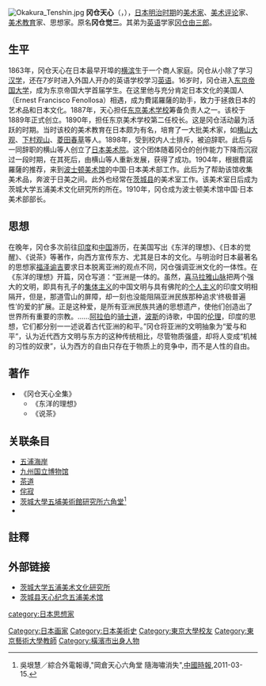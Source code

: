[[File:Okakura_Tenshin.jpg|thumb]]
'''冈仓天心'''（{{jpn|j=岡倉 天心|hg=おかくら てんしん|rm=Okakura Tenshin}}，{{bd|1863年|2月14日|1913年|9月2日|冈仓天心}}），[[日本|日本]][[明治时期|明治时期]]的[[美术家|美术家]]、[[美术评论|美术评论]]家、[[美术教育|美术教育]]家、思想家。原名'''冈仓觉三'''。其弟为[[英语|英语]]学家[[冈仓由三郎|冈仓由三郎]]。

==生平==
1863年，冈仓天心在日本最早开埠的[[横滨|横滨]]生于一个商人家庭。冈仓从小除了学习[[汉学|汉学]]，还在7岁时进入外国人开办的英语学校学习[[英语|英语]]。16岁时，冈仓进入[[东京帝国大学|东京帝国大学]]，成为东京帝国大学首届学生。在这里他与充分肯定日本文化的美国人{{tsl|en|Ernest Francisco Fenollosa|歐內斯特·弗朗西斯科·費諾羅薩|}}（Ernest Francisco Fenollosa）相遇，成为費諾羅薩的助手，致力于拯救日本的艺术品和日本文化。1887年，天心担任[[东京艺术大学|东京美术学校]]筹备负责人之一。该校于1889年正式创立。1890年，担任东京美术学校第二任校长。这是冈仓活动最为活跃的时期。当时该校的美术教育在日本颇为有名，培育了一大批美术家，如[[横山大观|横山大观]]、[[下村观山|下村观山]]、[[菱田春草|菱田春草]]等人。1898年，受到校内人士排斥，被迫辞职。此后与一同辞职的横山等人创立了[[日本美术院|日本美术院]]。这个团体随着冈仓的创作能力下降而沉寂过一段时期，在其死后，由横山等人重新发展，获得了成功。1904年，根据費諾羅薩的推荐，来到[[波士顿美术馆|波士顿美术馆]]的中国·日本美术部工作。此后为了帮助该馆收集美术品，奔波于日美之间。此外也经常在[[茨城县|茨城县]]的美术室工作。该美术室日后成为茨城大学五浦美术文化研究所的所在。1910年，冈仓成为波士顿美术馆中国·日本美术部部长。

==思想==

在晚年，冈仓多次前往[[印度|印度]]和[[中国|中国]]游历，在美国写出《东洋的理想》、《日本的觉醒》、《说茶》等著作，向西方宣传东方、尤其是日本的文化。与明治时日本最著名的思想家[[福泽谕吉|福泽谕吉]]要求日本脱离亚洲的观点不同，冈仓强调亚洲文化的一体性。在《东洋的理想》开篇，冈仓写道：“亚洲是一体的。虽然，[[喜马拉雅山脉|喜马拉雅山脉]]把两个强大的文明，即具有孔子的[[集体主义|集体主义]]的中国文明与具有佛陀的[[个人主义|个人主义]]的印度文明相隔开，但是，那道雪山的屏障，却一刻也没能阻隔亚洲民族那种追求‘终极普遍性’的爱的扩展。正是这种爱，是所有亚洲民族共通的思想遗产，使他们创造出了世界所有重要的宗教。……[[阿拉伯|阿拉伯]]的[[骑士道|骑士道]]，[[波斯|波斯]]的诗歌，中国的[[伦理|伦理]]，印度的思想，它们都分别一一述说着古代亚洲的和平。”冈仓将亚洲的文明抽象为“爱与和平”，认为近代西方文明与东方的这种传统相比，尽管物质强盛，却将人变成“机械的习性的奴隶”，认为西方的自由只存在于物质上的竞争中，而不是人性的自由。

==著作==
* 《冈仓天心全集》
** 《东洋的理想》
** 《说茶》

==关联条目==
*[[五浦海岸|五浦海岸]]
*[[九州国立博物馆|九州国立博物馆]]
*[[茶道|茶道]]
*[[侘寂|侘寂]]
*[[茨城大學五埔美術館研究所六角堂|茨城大學五埔美術館研究所六角堂]]<ref>吳垠慧／綜合外電報導,"岡倉天心六角堂 隨海嘯消失"{{cite web |url=http://news.chinatimes.com/focus/50108314/112011031500103.html |title=存档副本 |accessdate=2011-03-15 |deadurl=yes |archiveurl=https://web.archive.org/web/20110317115914/http://news.chinatimes.com/focus/50108314/112011031500103.html |archivedate=2011-03-17 }},[[中國時報|中國時報]],2011-03-15.</ref>
*{{tsl|ja|茨城百景|茨城百景}}

==註釋==
{{reflist}}

== 外部链接==
* [https://web.archive.org/web/20051120074825/http://www.ibaraki.ac.jp/izura/goannai/index.html 茨城大学五浦美术文化研究所]
* [http://www.tenshin.museum.ibk.ed.jp/ 茨城县天心纪念五浦美术馆] {{Wayback|url=http://www.tenshin.museum.ibk.ed.jp/ |date=20201101062631 }}

{{Authority control}}
{{DEFAULTSORT:Okakura Tenshin}}
[[Category:日本画家|Category:日本画家]]
[[Category:日本美術史|Category:日本美術史]]
[[category:日本思想家|category:日本思想家]]
[[Category:東京大學校友|Category:東京大學校友]]
[[Category:東京藝術大學教師|Category:東京藝術大學教師]]
[[Category:橫濱市出身人物|Category:橫濱市出身人物]]